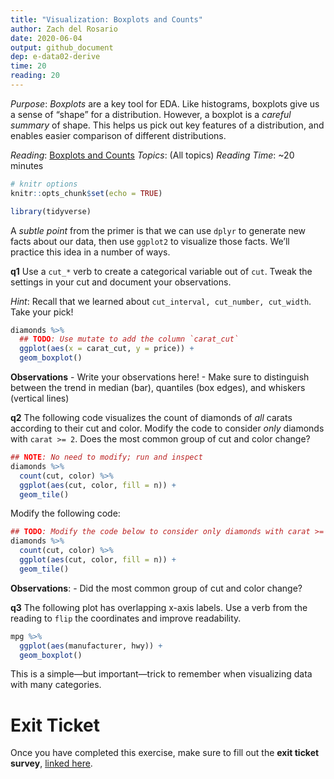 ```yaml
---
title: "Visualization: Boxplots and Counts"
author: Zach del Rosario
date: 2020-06-04
output: github_document
dep: e-data02-derive
time: 20
reading: 20
---
```


*Purpose*: *Boxplots* are a key tool for EDA. Like histograms, boxplots give us a sense of "shape" for a distribution. However, a boxplot is a *careful summary* of shape. This helps us pick out key features of a distribution, and enables easier comparison of different distributions.

*Reading*: [Boxplots and Counts](https://rstudio.cloud/learn/primers/3.4)
*Topics*: (All topics)
*Reading Time*: ~20 minutes

```r
# knitr options
knitr::opts_chunk$set(echo = TRUE)
```

```r
library(tidyverse)

```

A *subtle point* from the primer is that we can use `dplyr` to generate new
facts about our data, then use `ggplot2` to visualize those facts. We'll
practice this idea in a number of ways.

__q1__ Use a `cut_*` verb to create a categorical variable out of `cut`. Tweak
the settings in your cut and document your observations.

*Hint*: Recall that we learned about `cut_interval, cut_number, cut_width`. Take
your pick!

```r
diamonds %>%
  ## TODO: Use mutate to add the column `carat_cut`
  ggplot(aes(x = carat_cut, y = price)) +
  geom_boxplot()
```

**Observations**
- Write your observations here!
- Make sure to distinguish between the trend in median (bar), quantiles (box edges), and whiskers (vertical lines)

__q2__ The following code visualizes the count of diamonds of *all* carats according to their cut and color. Modify the code to consider *only* diamonds with `carat >= 2`. Does the most common group of cut and color change?

```r
## NOTE: No need to modify; run and inspect
diamonds %>%
  count(cut, color) %>%
  ggplot(aes(cut, color, fill = n)) +
  geom_tile()
```

Modify the following code:

```r
## TODO: Modify the code below to consider only diamonds with carat >= 2
diamonds %>%
  count(cut, color) %>%
  ggplot(aes(cut, color, fill = n)) +
  geom_tile()
```

**Observations**:
- Did the most common group of cut and color change?

__q3__ The following plot has overlapping x-axis labels. Use a verb from the reading to `flip` the coordinates and improve readability.

```r
mpg %>%
  ggplot(aes(manufacturer, hwy)) +
  geom_boxplot()
```

This is a simple---but important---trick to remember when visualizing data with many categories.

<!-- include-exit-ticket -->
# Exit Ticket
<!-- -------------------------------------------------- -->

Once you have completed this exercise, make sure to fill out the **exit ticket survey**, [linked here](https://docs.google.com/forms/d/e/1FAIpQLSeuq2LFIwWcm05e8-JU84A3irdEL7JkXhMq5Xtoalib36LFHw/viewform?usp=pp_url&entry.693978880=e-vis03-boxplots-assignment.Rmd).
